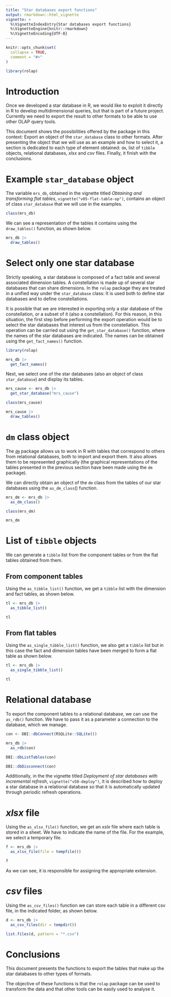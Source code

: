 ```yaml
---
title: "Star databases export functions"
output: rmarkdown::html_vignette
vignette: >
  %\VignetteIndexEntry{Star databases export functions}
  %\VignetteEngine{knitr::rmarkdown}
  %\VignetteEncoding{UTF-8}
---
```


```r
knitr::opts_chunk$set(
  collapse = TRUE,
  comment = "#>"
)
```

```r
library(rolap)
```

# Introduction

Once we developed a star database in R, we would like to exploit it directly in R to develop multidimensional queries, but that is part of a future project. Currently we need to export the result to other formats to be able to use other OLAP query tools. 

This document shows the possibilities offered by the package in this context: Export an object of the `star_database` class to other formats. After presenting the object that we will use as an example and how to select it, a section is dedicated to each type of element obtained: `dm`, list of `tibble` objects, relational databases, *xlsx* and *csv* files. Finally, it finish with the conclusions.

# Example `star_database` object

The variable `mrs_db`, obtained in the vignette titled *Obtaining and transforming flat tables*, `vignette("v05-flat-table-op")`, contains an object of class `star_database` that we will use in the examples.

```r
class(mrs_db)
```

We can see a representation of the tables it contains using the `draw_tables()` function, as shown below.

```r
mrs_db |>
  draw_tables()
```


# Select only one star database

Strictly speaking, a star database is composed of a fact table and several associated dimension tables. A constellation is made up of several star databases that can share dimensions. In the `rolap` package they are treated in a unified way under the `star_database` class: It is used both to define star databases and to define constellations.

It is possible that we are interested in exporting only a star database of the constellation, or a subset of it (also a constellation). For this reason, in this situation, the first step before performing the export operation would be to select the star databases that interest us from the constellation. This operation can be carried out using the `get_star_database()` function, where the names of the star databases are indicated. The names can be obtained using the `get_fact_names()` function.

```r
library(rolap)

mrs_db |> 
  get_fact_names()
```

Next, we select one of the star databases (also an object of class `star_database`) and display its tables.

```r
mrs_cause <- mrs_db |> 
  get_star_database("mrs_cause")

class(mrs_cause)

mrs_cause |>
  draw_tables()
```


# `dm` class object

The [`dm`](https://cran.r-project.org/package=dm) package allows us to work in R with tables that correspond to others from relational databases, both to import and export them. It also allows them to be represented graphically (the graphical representations of the tables presented in the previous section have been made using the `dm` package). 

We can directly obtain an object of the `dm` class from the tables of our star databases using the `as_dm_class`() function.


```r
mrs_dm <- mrs_db |>
  as_dm_class()

class(mrs_dm)

mrs_dm
```


# List of `tibble` objects

We can generate a `tibble` list from the component tables or from the flat tables obtained from them.

## From component tables

Using the `as_tibble_list()` function, we get a `tibble` list with the dimension and fact tables, as shown below.

```r
tl <- mrs_db |>
  as_tibble_list()

tl
```


## From flat tables

Using the `as_single_tibble_list()` function, we also get a `tibble` list but in this case the fact and dimension tables have been merged to form a flat table as shown below.


```r
tl <- mrs_db |>
  as_single_tibble_list()

tl
```


# Relational database

To export the component tables to a relational database, we can use the `as_rdb()` function. We have to pass it as a parameter a connection to the database, which we manage.

```r
con <- DBI::dbConnect(RSQLite::SQLite())

mrs_db |>
  as_rdb(con)

DBI::dbListTables(con)

DBI::dbDisconnect(con)
```


Additionally, in the the vignette titled *Deployment of star databases with incremental refresh*, `vignette("v50-deploy")`, it is described how to deploy a star database in a relational database so that it is automatically updated through periodic refresh operations.


# *xlsx* file

Using the `as_xlsx_file()` function, we get an *xslx* file where each table is stored in a sheet. We have to indicate the name of the file. For the example, we select a temporary file.

```r
f <- mrs_db |>
  as_xlsx_file(file = tempfile())

f
```

As we can see, it is responsible for assigning the appropriate extension.

# *csv* files

Using the `as_csv_files()` function we can store each table in a different csv file, in the indicated folder, as shown below.

```r
d <- mrs_db |>
  as_csv_files(dir = tempdir())

list.files(d, pattern = "*.csv")
```


# Conclusions

This document presents the functions to export the tables that make up the star databases to other types of formats.

The objective of these functions is that the `rolap` package can be used to transform the data and that other tools can be easily used to analyse it.

